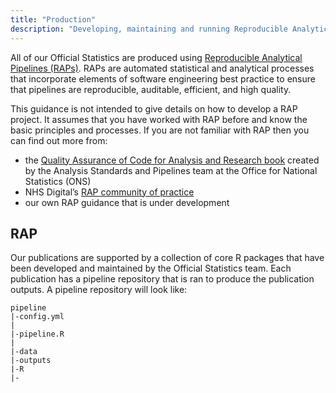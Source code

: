 ```yaml
---
title: "Production"
description: "Developing, maintaining and running Reproducible Analytical Pipelines (RAPs)"
---
```


All of our Official Statistics are produced using [Reproducible Analytical Pipelines (RAPs)](https://analysisfunction.civilservice.gov.uk/support/reproducible-analytical-pipelines/){target="_blank"}. RAPs are automated statistical and analytical processes that incorporate elements of software engineering best practice to ensure that pipelines are reproducible, auditable, efficient, and high quality. 

This guidance is not intended to give details on how to develop a RAP project. It assumes that you have worked with RAP before and know the basic principles and processes. If you are not familiar with RAP then you can find out more from:

* the [Quality Assurance of Code for Analysis and Research book](https://best-practice-and-impact.github.io/qa-of-code-guidance/intro.html){target="_blank"} created by the Analysis Standards and Pipelines team at the Office for National Statistics (ONS)
* NHS Digital's [RAP community of practice](https://nhsdigital.github.io/rap-community-of-practice/){target="_blank"}
* our own RAP guidance that is under development

## RAP
Our publications are supported by a collection of core R packages that have been developed and maintained by the Official Statistics team. Each publication has a pipeline repository that is ran to produce the publication outputs. A pipeline repository will look like:

```
pipeline
|-config.yml
|
|-pipeline.R
|
|-data
|-outputs
|-R
|-

```
